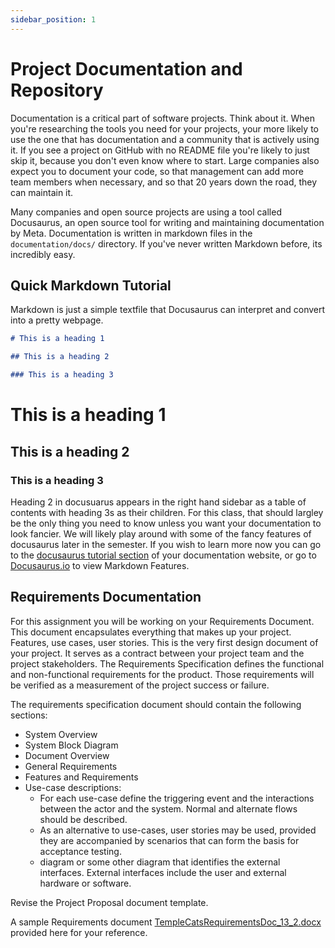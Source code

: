 ```yaml
---
sidebar_position: 1
---
```


# Project Documentation and Repository

Documentation is a critical part of software projects. Think about it. When you're researching the tools you need for your projects, your more likely to use the one that has documentation and a community that is actively using it. If you see a project on GitHub with no README file you're likely to just skip it, because you don't even know where to start. Large companies also expect you to document your code, so that management can add more team members when necessary, and so that 20 years down the road, they can maintain it.

Many companies and open source projects are using a tool called Docusaurus, an open source tool for writing and maintaining documentation by Meta. Documentation is written in markdown files in the `documentation/docs/` directory. If you've never written Markdown before, its incredibly easy. 

## Quick Markdown Tutorial

Markdown is just a simple textfile that Docusaurus can interpret and convert into a pretty webpage. 

```markdown
# This is a heading 1

## This is a heading 2

### This is a heading 3
```

# This is a heading 1

## This is a heading 2

### This is a heading 3

Heading 2 in docusuarus appears in the right hand sidebar as a table of contents with heading 3s as their children. For this class, that should largley be the only thing you need to know unless you want your documentation to look fancier. We will likely play around with some of the fancy features of docusaurus later in the semester. If you wish to learn more now you can go to the [docusaurus tutorial section](/tutorial/intro) of your documentation website, or go to [Docusaurus.io](https://docusaurus.io/docs/markdown-features) to view Markdown Features. 

## Requirements Documentation

For this assignment you will be working on your Requirements Document. This document encapsulates everything that makes up your project. Features, use cases, user stories. This is the very first design document of your project. It serves as a contract between your project team and the project stakeholders. The Requirements Specification defines the functional and non-functional requirements for the product. Those requirements will be verified as a measurement of the project success or failure.


The requirements specification document should contain the following sections:

- System Overview
- System Block Diagram
- Document Overview
- General Requirements
- Features and Requirements
- Use-case descriptions:
    - For each use-case define the triggering event and the interactions between the actor and the system. Normal and alternate flows should be described. 
    - As an alternative to use-cases, user stories may be used, provided they are accompanied by scenarios that can form the basis for acceptance testing.
    - diagram or some other diagram that identifies the external interfaces. External interfaces include the user and external hardware or software.
 

Revise the Project Proposal document template.

A sample Requirements document [TempleCatsRequirementsDoc_13_2.docx](https://templeu.instructure.com/courses/114202/files/19367286?wrap=1)  provided  here for your reference.
